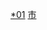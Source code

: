 [[Category:宜宾行政区划|*01]]
[[Category:四川各市州县级行政区|市]]
{{catmore|宜宾市|四川省宜宾市}}
<br>{{hideh
|Head = 宜宾各区县所辖乡镇与街道
|FrameStyle   = border:solid 1px #0000ff;
|HeadStyle    = text-align:left;background:transparent;
|ContentStyle = background: #FFFFE0;
}}
{{edit|Template:宜宾市翠屏区行政区划}}{{宜宾市翠屏区行政区划|state=expanded}}<br>
{{edit|Template:宜宾县行政区划}}{{宜宾县行政区划|state=expanded}}<br>
{{edit|Template:兴文县行政区划}}{{兴文县行政区划|state=expanded}}<br>
{{edit|Template:南溪县行政区划}}{{南溪县行政区划|state=expanded}}<br>
{{edit|Template:珙县行政区划}}{{珙县行政区划|state=expanded}}<br>
{{edit|Template:长宁县行政区划}}{{长宁县行政区划|state=expanded}}<br>
{{edit|Template:高县行政区划}}{{高县行政区划|state=expanded}}<br>
{{edit|Template:江安县行政区划}}{{江安县行政区划|state=expanded}}<br>
{{edit|Template:筠连县行政区划}}{{筠连县行政区划|state=expanded}}<br>
{{edit|Template:屏山县行政区划}}{{屏山县行政区划|state=expanded}}
{{hidef}}